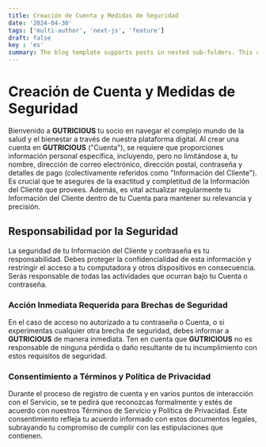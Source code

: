 ```yaml
---
title: Creación de Cuenta y Medidas de Seguridad
date: '2024-04-30'
tags: ['multi-author', 'next-js', 'feature']
draft: false
key : 'es'
summary: The blog template supports posts in nested sub-folders. This can be used to group posts of similar content e.g. a multi-part course.
---
```


# Creación de Cuenta y Medidas de Seguridad

Bienvenido a **GUTRICIOUS** tu socio en navegar el complejo mundo de la salud y el bienestar a través de nuestra plataforma digital. Al crear una cuenta en **GUTRICIOUS** ("Cuenta"), se requiere que proporciones información personal específica, incluyendo, pero no limitándose a, tu nombre, dirección de correo electrónico, dirección postal, contraseña y detalles de pago (colectivamente referidos como "Información del Cliente"). Es crucial que te asegures de la exactitud y completitud de la Información del Cliente que provees. Además, es vital actualizar regularmente tu Información del Cliente dentro de tu Cuenta para mantener su relevancia y precisión.

## Responsabilidad por la Seguridad

La seguridad de tu Información del Cliente y contraseña es tu responsabilidad. Debes proteger la confidencialidad de esta información y restringir el acceso a tu computadora y otros dispositivos en consecuencia. Serás responsable de todas las actividades que ocurran bajo tu Cuenta o contraseña.

### **Acción Inmediata Requerida para Brechas de Seguridad**

En el caso de acceso no autorizado a tu contraseña o Cuenta, o si experimentas cualquier otra brecha de seguridad, debes informar a **GUTRICIOUS** de manera inmediata. Ten en cuenta que **GUTRICIOUS** no es responsable de ninguna pérdida o daño resultante de tu incumplimiento con estos requisitos de seguridad.

### **Consentimiento a Términos y Política de Privacidad**

Durante el proceso de registro de cuenta y en varios puntos de interacción con el Servicio, se te pedirá que reconozcas formalmente y estés de acuerdo con nuestros Términos de Servicio y Política de Privacidad. Este consentimiento refleja tu acuerdo informado con estos documentos legales, subrayando tu compromiso de cumplir con las estipulaciones que contienen.
